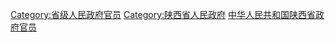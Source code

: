 [[Category:省级人民政府官员|Category:省级人民政府官员]]
[[Category:陕西省人民政府|Category:陕西省人民政府]]
[[Category:中华人民共和国陕西省政府官员|]]